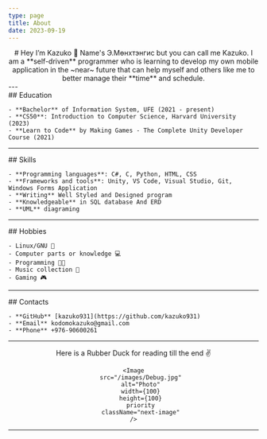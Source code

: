 ```yaml
---
type: page
title: About
date: 2023-09-19
---
```



<section className="element">
    <center>
        # Hey I’m Kazuko 👋
        Name's Э.Мөнхтэнгис but you can call me Kazuko. I am a **self-driven** programmer who is learning to develop my own mobile application in the ~near~ future that can help myself and others like me to better manage their **time** and schedule.
    </center>
---
</section>

<section className="element">
## Education

    - **Bachelor** of Information System, UFE (2021 - present)
    - **CS50**: Introduction to Computer Science, Harvard University (2023)
    - **Learn to Code** by Making Games - The Complete Unity Developer Course (2021)

---
</section>

<section className="element">
## Skills

    - **Programming languages**: C#, C, Python, HTML, CSS
    - **Frameworks and tools**: Unity, VS Code, Visual Studio, Git, Windows Forms Application
    - **Writing** Well Styled and Designed program
    - **Knowledgeable** in SQL database And ERD
    - **UML** diagraming
---
</section>

<section className="element">
## Hobbies

    - Linux/GNU 🐧
    - Computer parts or knowledge 💻
    - Programming 🧑‍💻
    - Music collection 🎵
    - Gaming 🎮

---
</section>

<section className="element">
## Contacts

    - **GitHub** [kazuko931](https://github.com/kazuko931)
    - **Email** kodomokazuko@gmail.com
    - **Phone** +976-90600261

---
</section>

<section className="element">
<center>
    Here is a Rubber Duck for reading till the end ✌️

    <Image
        src="/images/Debug.jpg"
        alt="Photo"
        width={100}
        height={100}
        priority
        className="next-image"
    />
---
</center>
</section>

